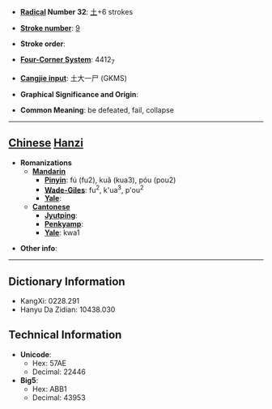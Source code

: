 * '''[[Wiktionary:Chinese radical index| Radical]] Number 32''': [[Wiktionary:Chinese radical index 土|土]]+6 strokes

* '''[[Wiktionary:Chinese total strokes index|Stroke number]]''': [[Wiktionary:Chinese total strokes index 9|9]]

* '''Stroke order''': 

* '''[[Wiktionary:Chinese four corner index|Four-Corner System]]''': 4412<sub>7</sub>

* '''[[Wiktionary:Chinese Cangjie index|Cangjie input]]''': 土大一尸 (GKMS)

* '''Graphical Significance and Origin''': 

* '''Common Meaning''': be defeated, fail, collapse

----

== [[Chinese]] [[Hanzi]] ==

* '''Romanizations'''
** '''[[Mandarin]]'''
*** '''[[Pinyin]]''': fú (fu2), kuǎ (kua3), póu (pou2)
*** '''[[Wade-Giles]]''': fu<sup>2</sup>, k'ua<sup>3</sup>, p'ou<sup>2</sup>
*** '''[[Yale]]''': 
** '''[[Cantonese]]'''
*** '''[[Jyutping]]''':
*** '''[[Penkyamp]]''': 
*** '''[[Yale]]''': kwa1

* '''Other info''': 

----

== Dictionary Information ==

* KangXi: 0228.291
* Hanyu Da Zidian: 10438.030

== Technical Information ==

* '''Unicode''':
** Hex: 57AE
** Decimal: 22446
* '''Big5''':
** Hex: ABB1
** Decimal: 43953